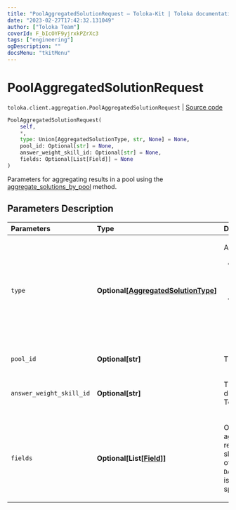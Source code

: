 ```yaml
---
title: "PoolAggregatedSolutionRequest — Toloka-Kit | Toloka documentation"
date: "2023-02-27T17:42:32.131049"
author: ["Toloka Team"]
coverId: F_bIcOYF9yjrxkPZrXc3
tags: ["engineering"]
ogDescription: ""
docsMenu: "tkitMenu"
---
```


# PoolAggregatedSolutionRequest
`toloka.client.aggregation.PoolAggregatedSolutionRequest` | [Source code](https://github.com/Toloka/toloka-kit/blob/v1.1.4/src/client/aggregation.py#L31)

```python
PoolAggregatedSolutionRequest(
    self,
    *,
    type: Union[AggregatedSolutionType, str, None] = None,
    pool_id: Optional[str] = None,
    answer_weight_skill_id: Optional[str] = None,
    fields: Optional[List[Field]] = None
)
```

Parameters for aggregating results in a pool using the [aggregate_solutions_by_pool](/docs/toloka-kit/reference/toloka.client.TolokaClient.aggregate_solutions_by_pool) method.

## Parameters Description

| Parameters | Type | Description |
| :----------| :----| :-----------|
`type`|**Optional\[[AggregatedSolutionType](/docs/toloka-kit/reference/toloka.client.aggregation.AggregatedSolutionType)\]**|<p>Aggregation model:</p> <ul> <li>`WEIGHTED_DYNAMIC_OVERLAP` — [Aggregation](/docs/guide/result-aggregation#aggr-by-skill) based on Tolokers&#x27; skill in a pool with a dynamic overlap.</li> <li>`DAWID_SKENE` — [Dawid-Skene aggregation model](/docs/guide/result-aggregation#dawid-skene). It is used in pools without a dynamic overlap.</li> </ul>
`pool_id`|**Optional\[str\]**|<p>The ID of the pool.</p>
`answer_weight_skill_id`|**Optional\[str\]**|<p>The ID of the skill that determines the weight of the Toloker&#x27;s responses.</p>
`fields`|**Optional\[List\[[Field](/docs/toloka-kit/reference/toloka.client.aggregation.PoolAggregatedSolutionRequest.Field)\]\]**|<p>Output data fields to aggregate. For the best results, each of these fields should have limited number of response options. If the `DAWID_SKENE` aggregation type is selected, you can only specify one value.</p>